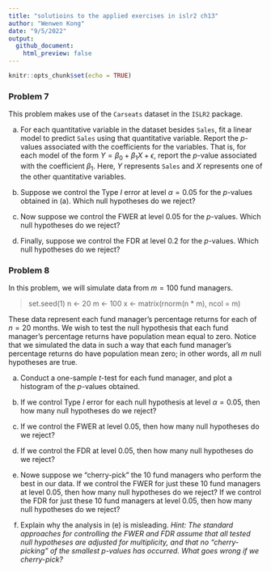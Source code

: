 ```yaml
---
title: "solutioins to the applied exercises in islr2 ch13"
author: "Wenwen Kong"
date: "9/5/2022"
output:
  github_document:
    html_preview: false
---
```


```r
knitr::opts_chunk$set(echo = TRUE)
```

### Problem 7 
This problem makes use of the `Carseats` dataset in the `ISLR2` package.

  (a)
  For each quantitative variable in the dataset besides `Sales`, fit a linear model to predict `Sales` using that quantitative variable. Report the $p$-values associated with the coefficients for the variables. That is, for each model of the form $Y = \beta_{0} + \beta_{1}X + \epsilon$, report the $p$-value associated with the coefficient $\beta_{1}$. Here, $Y$ represents `Sales` and $X$ represents one of the other quantitative variables. 
  
  (b)
  Suppose we control the Type $I$ error at level $\alpha = 0.05$ for the $p$-values obtained in (a). Which null hypotheses do we reject?
  
  (c)
  Now suppose we control the FWER at level $0.05$ for the $p$-values. Which null hypotheses do we reject?
  
  (d)
  Finally, suppose we control the FDR at level $0.2$ for the $p$-values. Which null hypotheses do we reject?
  
### Problem 8
In this problem, we will simulate data from $m = 100$ fund managers. 

> set.seed(1)
> n <- 20
> m <- 100
> x <- matrix(rnorm(n * m), ncol = m)

These data represent each fund manager's percentage returns for each of $n = 20$ months. We wish to test the null hypothesis that each fund manager's percentage returns have population mean equal to zero. Notice that we simulated the data in such a way that each fund manager's percentage returns do have population mean zero; in other words, all $m$ null hypotheses are true. 

  (a)
  Conduct a one-sample $t$-test for each fund manager, and plot a histogram of the $p$-values obtained. 
  
  (b)
  If we control Type $I$ error for each null hypothesis at level $\alpha = 0.05$, then how many null hypotheses do we reject?
  
  (c)
  If we control the FWER at level $0.05$, then how many null hypotheses do we reject?
  
  (d)
  If we control the FDR at level $0.05$, then how many null hypotheses do we reject?
  
  (e)
  Nowe suppose we "cherry-pick" the 10 fund managers who perform the best in our data. If we control the FWER for just these 10 fund managers at level $0.05$, then how many null hypotheses do we reject? If we control the FDR for just these 10 fund managers at level $0.05$, then how many null hypotheses do we reject?
  
  (f)
  Explain why the analysis in (e) is misleading. 
  *Hint: The standard approaches for controlling the FWER and FDR assume that all tested null hypotheses are adjusted for multiplicity, and that no "cherry-picking" of the smallest p-values has occurred. What goes wrong if we cherry-pick?*
